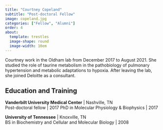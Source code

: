 ```yaml
---
title: "Courtney Copeland"
subtitle: "Post-doctoral Fellow"
image: copeland.jpg
categories: ["Fellow", "Alumni"]
order: 4
about:
  template: trestles
  image-shape: round
  image-width: 10em
---
```


Courtney work in the Oldham lab from December 2017 to August 2021. She studied the role of taurine metabolism in the pathobiology of pulmonary hypertension and metabolic adaptations to hypoxia. After leaving the lab, she joined Deloitte as a consultant. 

## Education and Training

**Vanderbilt University Medical Center** | Nashville, TN<br>
Post-doctoral fellow | 2017
PhD in Molecular Physiology & Biophysics | 2017

**University of Tennessee** | Knoxville, TN<br>
BS in Biochemistry and Cellular and Molecular Biology | 2008